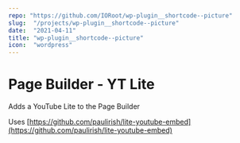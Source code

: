 ```yaml
---
repo: "https://github.com/IORoot/wp-plugin__shortcode--picture"
slug:  "/projects/wp-plugin__shortcode--picture"
date:  "2021-04-11"
title: "wp-plugin__shortcode--picture"
icon:  "wordpress"
---
```

# Page Builder - YT Lite

Adds a YouTube Lite to the Page Builder

Uses [https://github.com/paulirish/lite-youtube-embed](https://github.com/paulirish/lite-youtube-embed)